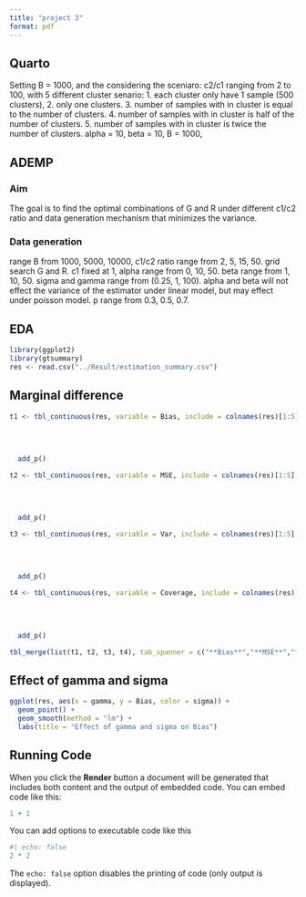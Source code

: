 ```yaml
---
title: "project 3"
format: pdf
---
```


## Quarto

Setting B = 1000, and the considering the sceniaro: c2/c1 ranging from 2 to 100, with 5 different cluster senario: 1. each cluster only have 1 sample (500 clusters), 2. only one clusters. 3. number of samples with in cluster is equal to the number of clusters. 4. number of samples with in cluster is half of the number of clusters. 5. number of samples with in cluster is twice the number of clusters. alpha = 10, beta = 10, B = 1000, 

## ADEMP

### Aim
  The goal is to find the optimal combinations of G and R under different c1/c2 ratio and data generation mechanism that minimizes the variance.
  
### Data generation
  
range B from 1000, 5000, 10000, c1/c2 ratio range from 2, 5, 15, 50. grid search G and R. c1 fixed at 1, alpha range from 0, 10, 50. beta range from 1, 10, 50. sigma and gamma range from (0.25, 1, 100). alpha and beta will not effect the variance of the estimator under linear model, but may effect under poisson model. p range from 0.3, 0.5, 0.7.



## EDA

```r
library(ggplot2)
library(gtsummary)
res <- read.csv("../Result/estimation_summary.csv")
```

## Marginal difference

```r
t1 <- tbl_continuous(res, variable = Bias, include = colnames(res)[1:5], label = list(gamma = 'Gamma',
                                                                                      sigma = 'Sigma',
                                                                                      scenario = 'Scenario',
                                                                                      p = 'P',
                                                                                      ratio = 'Ratio')) %>%
  add_p() 

t2 <- tbl_continuous(res, variable = MSE, include = colnames(res)[1:5], label = list(gamma = 'Gamma',
                                                                                      sigma = 'Sigma',
                                                                                      scenario = 'Scenario',
                                                                                      p = 'P',
                                                                                      ratio = 'Ratio')) %>%
  add_p() 

t3 <- tbl_continuous(res, variable = Var, include = colnames(res)[1:5], label = list(gamma = 'Gamma',
                                                                                      sigma = 'Sigma',
                                                                                      scenario = 'Scenario',
                                                                                      p = 'P',
                                                                                      ratio = 'Ratio')) %>%
  add_p() 

t4 <- tbl_continuous(res, variable = Coverage, include = colnames(res)[1:5], label = list(gamma = 'Gamma',
                                                                                      sigma = 'Sigma',
                                                                                      scenario = 'Scenario',
                                                                                      p = 'P',
                                                                                      ratio = 'Ratio')) %>%
  add_p()

tbl_merge(list(t1, t2, t3, t4), tab_spanner = c("**Bias**","**MSE**","**Variance**","**Coverage**"))
```



## Effect of gamma and sigma
```r
ggplot(res, aes(x = gamma, y = Bias, color = sigma)) +
  geom_point() +
  geom_smooth(method = "lm") +
  labs(title = "Effect of gamma and sigma on Bias")
```

## Running Code

When you click the **Render** button a document will be generated that includes both content and the output of embedded code. You can embed code like this:

```r
1 + 1
```

You can add options to executable code like this 

```r
#| echo: false
2 * 2
```

The `echo: false` option disables the printing of code (only output is displayed).
